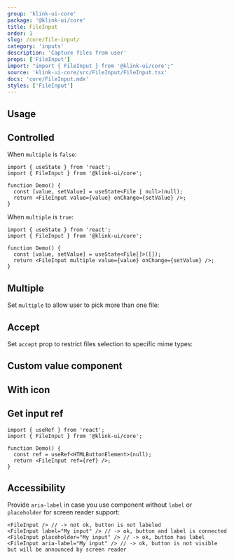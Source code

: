 ```yaml
---
group: 'klink-ui-core'
package: '@klink-ui/core'
title: FileInput
order: 1
slug: /core/file-input/
category: 'inputs'
description: 'Capture files from user'
props: ['FileInput']
import: "import { FileInput } from '@klink-ui/core';"
source: 'klink-ui-core/src/FileInput/FileInput.tsx'
docs: 'core/FileInput.mdx'
styles: ['FileInput']
---
```



## Usage

<Demo data={FileInputDemos.configurator} />

## Controlled

When `multiple` is `false`:

```tsx
import { useState } from 'react';
import { FileInput } from '@klink-ui/core';

function Demo() {
  const [value, setValue] = useState<File | null>(null);
  return <FileInput value={value} onChange={setValue} />;
}
```

When `multiple` is `true`:

```tsx
import { useState } from 'react';
import { FileInput } from '@klink-ui/core';

function Demo() {
  const [value, setValue] = useState<File[]>([]);
  return <FileInput multiple value={value} onChange={setValue} />;
}
```

## Multiple

Set `multiple` to allow user to pick more than one file:

<Demo data={FileInputDemos.multiple} />

## Accept

Set `accept` prop to restrict files selection to specific mime types:

<Demo data={FileInputDemos.accept} />

## Custom value component

<Demo data={FileInputDemos.valueComponent} />

## With icon

<Demo data={FileInputDemos.icon} />

## Get input ref

```tsx
import { useRef } from 'react';
import { FileInput } from '@klink-ui/core';

function Demo() {
  const ref = useRef<HTMLButtonElement>(null);
  return <FileInput ref={ref} />;
}
```

## Accessibility

Provide `aria-label` in case you use component without `label` or `placeholder` for screen reader support:

```tsx
<FileInput /> // -> not ok, button is not labeled
<FileInput label="My input" /> // -> ok, button and label is connected
<FileInput placeholder="My input" /> // -> ok, button has label
<FileInput aria-label="My input" /> // -> ok, button is not visible but will be announced by screen reader
```
